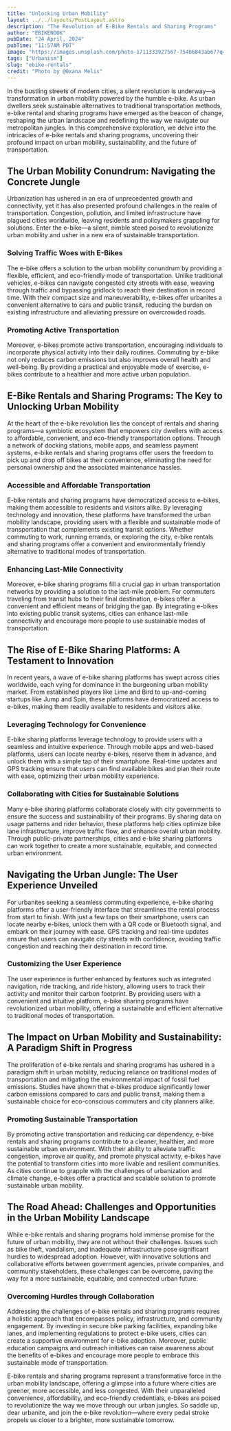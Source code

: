 ```yaml
---
title: "Unlocking Urban Mobility"
layout: ../../layouts/PostLayout.astro
description: "The Revolution of E-Bike Rentals and Sharing Programs"
author: "EBIKENOOK"
pubDate: "24 April, 2024"
pubTime: "11:57AM PDT"
image: "https://images.unsplash.com/photo-1711333927567-754b6843ab67?q=80&w=2670&auto=format&fit=crop&ixlib=rb-4.0.3&ixid=M3wxMjA3fDB8MHxwaG90by1wYWdlfHx8fGVufDB8fHx8fA%3D%3D"
tags: ["Urbanism"]
slug: "ebike-rentals"
credit: "Photo by @Oxana Melis"
---
```


In the bustling streets of modern cities, a silent revolution is underway—a transformation in urban mobility powered by the humble e-bike. As urban dwellers seek sustainable alternatives to traditional transportation methods, e-bike rental and sharing programs have emerged as the beacon of change, reshaping the urban landscape and redefining the way we navigate our metropolitan jungles. In this comprehensive exploration, we delve into the intricacies of e-bike rentals and sharing programs, uncovering their profound impact on urban mobility, sustainability, and the future of transportation.

## The Urban Mobility Conundrum: Navigating the Concrete Jungle

Urbanization has ushered in an era of unprecedented growth and connectivity, yet it has also presented profound challenges in the realm of transportation. Congestion, pollution, and limited infrastructure have plagued cities worldwide, leaving residents and policymakers grappling for solutions. Enter the e-bike—a silent, nimble steed poised to revolutionize urban mobility and usher in a new era of sustainable transportation.

### Solving Traffic Woes with E-Bikes

The e-bike offers a solution to the urban mobility conundrum by providing a flexible, efficient, and eco-friendly mode of transportation. Unlike traditional vehicles, e-bikes can navigate congested city streets with ease, weaving through traffic and bypassing gridlock to reach their destination in record time. With their compact size and maneuverability, e-bikes offer urbanites a convenient alternative to cars and public transit, reducing the burden on existing infrastructure and alleviating pressure on overcrowded roads.

### Promoting Active Transportation

Moreover, e-bikes promote active transportation, encouraging individuals to incorporate physical activity into their daily routines. Commuting by e-bike not only reduces carbon emissions but also improves overall health and well-being. By providing a practical and enjoyable mode of exercise, e-bikes contribute to a healthier and more active urban population.

## E-Bike Rentals and Sharing Programs: The Key to Unlocking Urban Mobility

At the heart of the e-bike revolution lies the concept of rentals and sharing programs—a symbiotic ecosystem that empowers city dwellers with access to affordable, convenient, and eco-friendly transportation options. Through a network of docking stations, mobile apps, and seamless payment systems, e-bike rentals and sharing programs offer users the freedom to pick up and drop off bikes at their convenience, eliminating the need for personal ownership and the associated maintenance hassles.

### Accessible and Affordable Transportation

E-bike rentals and sharing programs have democratized access to e-bikes, making them accessible to residents and visitors alike. By leveraging technology and innovation, these platforms have transformed the urban mobility landscape, providing users with a flexible and sustainable mode of transportation that complements existing transit options. Whether commuting to work, running errands, or exploring the city, e-bike rentals and sharing programs offer a convenient and environmentally friendly alternative to traditional modes of transportation.

### Enhancing Last-Mile Connectivity

Moreover, e-bike sharing programs fill a crucial gap in urban transportation networks by providing a solution to the last-mile problem. For commuters traveling from transit hubs to their final destination, e-bikes offer a convenient and efficient means of bridging the gap. By integrating e-bikes into existing public transit systems, cities can enhance last-mile connectivity and encourage more people to use sustainable modes of transportation.

## The Rise of E-Bike Sharing Platforms: A Testament to Innovation

In recent years, a wave of e-bike sharing platforms has swept across cities worldwide, each vying for dominance in the burgeoning urban mobility market. From established players like Lime and Bird to up-and-coming startups like Jump and Spin, these platforms have democratized access to e-bikes, making them readily available to residents and visitors alike.

### Leveraging Technology for Convenience

E-bike sharing platforms leverage technology to provide users with a seamless and intuitive experience. Through mobile apps and web-based platforms, users can locate nearby e-bikes, reserve them in advance, and unlock them with a simple tap of their smartphone. Real-time updates and GPS tracking ensure that users can find available bikes and plan their route with ease, optimizing their urban mobility experience.

### Collaborating with Cities for Sustainable Solutions

Many e-bike sharing platforms collaborate closely with city governments to ensure the success and sustainability of their programs. By sharing data on usage patterns and rider behavior, these platforms help cities optimize bike lane infrastructure, improve traffic flow, and enhance overall urban mobility. Through public-private partnerships, cities and e-bike sharing platforms can work together to create a more sustainable, equitable, and connected urban environment.

## Navigating the Urban Jungle: The User Experience Unveiled

For urbanites seeking a seamless commuting experience, e-bike sharing platforms offer a user-friendly interface that streamlines the rental process from start to finish. With just a few taps on their smartphone, users can locate nearby e-bikes, unlock them with a QR code or Bluetooth signal, and embark on their journey with ease. GPS tracking and real-time updates ensure that users can navigate city streets with confidence, avoiding traffic congestion and reaching their destination in record time.

### Customizing the User Experience

The user experience is further enhanced by features such as integrated navigation, ride tracking, and ride history, allowing users to track their activity and monitor their carbon footprint. By providing users with a convenient and intuitive platform, e-bike sharing programs have revolutionized urban mobility, offering a sustainable and efficient alternative to traditional modes of transportation.

## The Impact on Urban Mobility and Sustainability: A Paradigm Shift in Progress

The proliferation of e-bike rentals and sharing programs has ushered in a paradigm shift in urban mobility, reducing reliance on traditional modes of transportation and mitigating the environmental impact of fossil fuel emissions. Studies have shown that e-bikes produce significantly lower carbon emissions compared to cars and public transit, making them a sustainable choice for eco-conscious commuters and city planners alike.

### Promoting Sustainable Transportation

By promoting active transportation and reducing car dependency, e-bike rentals and sharing programs contribute to a cleaner, healthier, and more sustainable urban environment. With their ability to alleviate traffic congestion, improve air quality, and promote physical activity, e-bikes have the potential to transform cities into more livable and resilient communities. As cities continue to grapple with the challenges of urbanization and climate change, e-bikes offer a practical and scalable solution to promote sustainable urban mobility.

## The Road Ahead: Challenges and Opportunities in the Urban Mobility Landscape

While e-bike rentals and sharing programs hold immense promise for the future of urban mobility, they are not without their challenges. Issues such as bike theft, vandalism, and inadequate infrastructure pose significant hurdles to widespread adoption. However, with innovative solutions and collaborative efforts between government agencies, private companies, and community stakeholders, these challenges can be overcome, paving the way for a more sustainable, equitable, and connected urban future.

### Overcoming Hurdles through Collaboration

Addressing the challenges of e-bike rentals and sharing programs requires a holistic approach that encompasses policy, infrastructure, and community engagement. By investing in secure bike parking facilities, expanding bike lanes, and implementing regulations to protect e-bike users, cities can create a supportive environment for e-bike adoption. Moreover, public education campaigns and outreach initiatives can raise awareness about the benefits of e-bikes and encourage more people to embrace this sustainable mode of transportation.

E-bike rentals and sharing programs represent a transformative force in the urban mobility landscape, offering a glimpse into a future where cities are greener, more accessible, and less congested. With their unparalleled convenience, affordability, and eco-friendly credentials, e-bikes are poised to revolutionize the way we move through our urban jungles. So saddle up, dear urbanite, and join the e-bike revolution—where every pedal stroke propels us closer to a brighter, more sustainable tomorrow.
